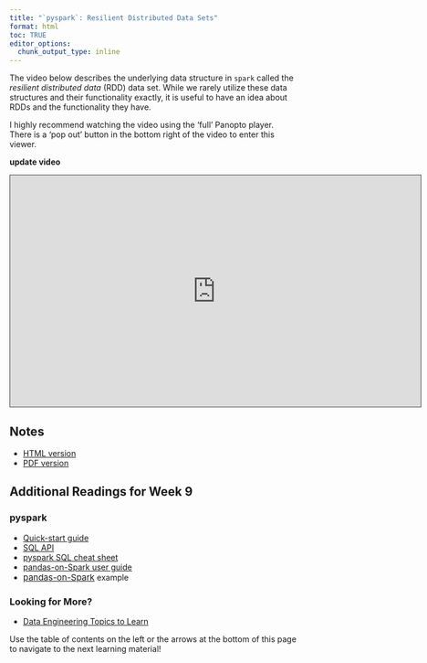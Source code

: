 ```yaml
---
title: "`pyspark`: Resilient Distributed Data Sets"
format: html
toc: TRUE
editor_options: 
  chunk_output_type: inline
---
```


The video below describes the underlying data structure in `spark` called the *resilient distributed data* (RDD) data set. While we rarely utilize these data structures and their functionality exactly, it is useful to have an idea about RDDs and the functionality they have.

I highly recommend watching the video using the 'full' Panopto player. There is a 'pop out' button in the bottom right of the video to enter this viewer.

**update video**
```{=html}
<iframe src="https://ncsu.hosted.panopto.com/Panopto/Pages/Embed.aspx?id=ae82211f-546d-4e2d-9c91-b0fe018434ea&autoplay=false&offerviewer=true&showtitle=true&showbrand=true&captions=false&interactivity=all" height="405" width="720" style="border: 1px solid #464646;" allowfullscreen allow="autoplay" aria-label="Panopto Embedded Video Player" aria-description="13-EDA" ></iframe>
```

## Notes

- <a href = "10-pyspark_RDD.html" target = "_blank">HTML version</a>
- <a href = "PDFs/10-pyspark_RDD.pdf" target = "_blank">PDF version</a>


## Additional Readings for Week 9

### pyspark

- <a href="https://spark.apache.org/docs/latest/api/python/getting_started/quickstart_df.html" target="_blank">Quick-start guide</a>
- <a href="https://spark.apache.org/docs/latest/sql-programming-guide.html" target="_blank">SQL API</a>
- <a href = "https://s3.amazonaws.com/assets.datacamp.com/blog_assets/PySpark_SQL_Cheat_Sheet_Python.pdf" target = "_blank">pyspark SQL cheat sheet</a>
- <a href="https://spark.apache.org/docs/latest/api/python/user_guide/pandas_on_spark/index.html" target="_blank">pandas-on-Spark user guide</a>
- <a href="https://towardsdatascience.com/run-pandas-as-fast-as-spark-f5eefe780c45" target="_blank" style="background-color: rgb(255, 255, 255); font-size: 0.9375rem;">pandas-on-Spark</a> example

### Looking for More?

- <a href="https://awesomedataengineering.com/" target="_blank">Data Engineering Topics to Learn</a>

Use the table of contents on the left or the arrows at the bottom of this page to navigate to the next learning material!